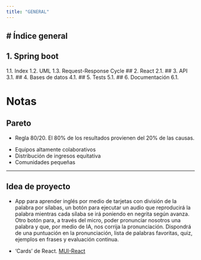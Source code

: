 ```yaml
---
title: "GENERAL"
---
```


# Índice general
---

## 1. Spring boot
   1.1. Index
   1.2. UML
   1.3. Request-Response Cycle
## 2. React
   2.1.
## 3. API
   3.1.
## 4. Bases de datos
   4.1.
## 5. Tests
   5.1.
## 6. Documentación
   6.1.

# Notas

## Pareto 
- Regla 80/20. El 80% de los resultados provienen del 20% de las causas.

::: {.callout-note title="Antipareto"}
- Equipos altamente colaborativos 
- Distribución de ingresos equitativa 
- Comunidades pequeñas
:::
---
## Idea de proyecto
- App para aprender inglés por medio de tarjetas con división de la palabra por sílabas, un botón para ejecutar un audio que reproducirá la palabra mientras cada sílaba se irá poniendo en negrita según avanza. Otro botón para, a través del micro, poder pronunciar nosotros una palabra y que, por medio de IA, nos corrija la pronunciación. Dispondrá de una puntuación en la pronunciación, lista de palabras favoritas, quiz, ejemplos en frases y evaluación continua.

- 'Cards' de React. [MUI-React](https://mui.com/material-ui/react-card/)

